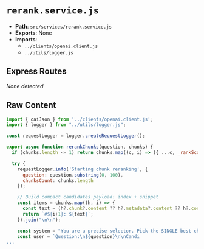 # `rerank.service.js`

- **Path**: `src/services/rerank.service.js`
- **Exports**: None
- **Imports**:
  - `../clients/openai.client.js`
  - `../utils/logger.js`

## Express Routes
_None detected_

## Raw Content

```js
import { oaiJson } from '../clients/openai.client.js';
import { logger } from "../utils/logger.js";

const requestLogger = logger.createRequestLogger();

export async function rerankChunks(question, chunks) {
  if (chunks.length <= 1) return chunks.map((c, i) => ({ ...c, _rankScore: 1 - i * 0.01 }));

  try {
    requestLogger.info('Starting chunk reranking', { 
      question: question.substring(0, 100),
      chunksCount: chunks.length 
    });

    // Build compact candidates payload: index + snippet
    const items = chunks.map((h, i) => {
      const text = (h?.chunk?.content ?? h?.metadata?.content ?? h?.content ?? "").slice(0, 800);
      return `#${i+1}: ${text}`;
    }).join("\n\n");

    const system = "You are a precise selector. Pick the SINGLE best chunk that most directly answers the question. If multiple are good, pick the most specific spec line. Return JSON with {\"best\": <index starting at 1>, \"reasons\": \"...\"}.";
    const user = `Question:\n${question}\n\nCandi
...
```
